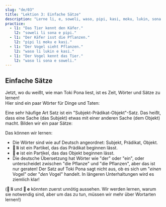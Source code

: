 ```yaml
---
slug: "de/03"
title: "Lektion 3: Einfache Sätze"
description: "Lerne li, e, soweli, waso, pipi, kasi, moku, lukin, sona!"
practice:
  - l1: "Das Tier kennt den Käfer."
    l2: "soweli li sona e pipi."
  - l1: "Der Käfer isst die Pflanzen."
    l2: "pipi li moku e kasi."
  - l1: "Der Vogel sieht Pflanzen."
    l2: "waso li lukin e kasi."
  - l1: "Der Vogel kennt das Tier."
    l2: "waso li sona e soweli."
---
```



## Einfache Sätze

Jetzt, wo du weißt, wie man Toki Pona liest, ist es Zeit, Wörter und Sätze zu lernen!  
Hier sind ein paar Wörter für Dinge und Taten:

<List>
  <Word sl="soweli" m="Landtier, wie eine Katze, ein Hund, eine Maus, ein Elefant" />
  <Word sl="waso" m="Vogel, wie eine Taube, eine Gans, eine Eule" />
  <Word sl="pipi" m="Insekt, wie ein Käfer, eine Ameise, ein Schmetterling, eine Spinne" />
  <Word sl="kasi" m="Pflanze, wie ein Kleeblatt, eine Birke, ein Kaktus, Moos" />
  <Word sl="moku" m="zu sich nehmen" />
  <Word sl="lukin" m="sehen" />
  <Word sl="sona" m="wissen" />
</List>

Eine sehr häufige Art Satz ist ein "Subjekt-Prädikat-Objekt"-Satz. Das heißt, dass eine Sache (das Subjekt) etwas mit einer anderen Sache (dem Objekt) macht. Bilden wir ein paar Sätze:

<List>
  <Sentence sl="soweli li moku e kasi." m="Das Tier isst Pflanzen." />
  <Sentence sl="waso li moku e pipi." m="Der Vogel isst Käfer." />
  <Sentence sl="pipi li lukin e soweli." m="Das Insekt sieht ein Tier." />
  <Sentence sl="waso li sona e kasi." m="Der Vogel kennt den Baum." />
</List>

Das können wir lernen:

- Die Wörter sind wie auf Deutsch angeordnet: Subjekt, Prädikat, Objekt.
- **󱤧 li** ist ein Partikel, das das Prädikat beginnen lässt.
- **󱤉 e** ist ein Partikel, das das Objekt beginnen lässt.
- Die deutsche Übersetzung hat Wörter wie "der" oder "ein", oder unterscheidet zwischen "die Pflanze" und "die Pflanzen", aber das ist nur geraten! Der Satz auf Toki Pona sagt nicht aus, ob es sich um "*einen* Vogel" oder "*den* Vogel" handelt. In längeren Unterhaltungen wird es ziemlich klar!

(**󱤧 li** und **󱤉 e** könnten zuerst unnötig aussehen. Wir werden lernen, warum sie notwendig sind, aber um das zu tun, müssen wir mehr über Wortarten lernen!)

<Practice exercises={frontmatter.practice} client:load />
